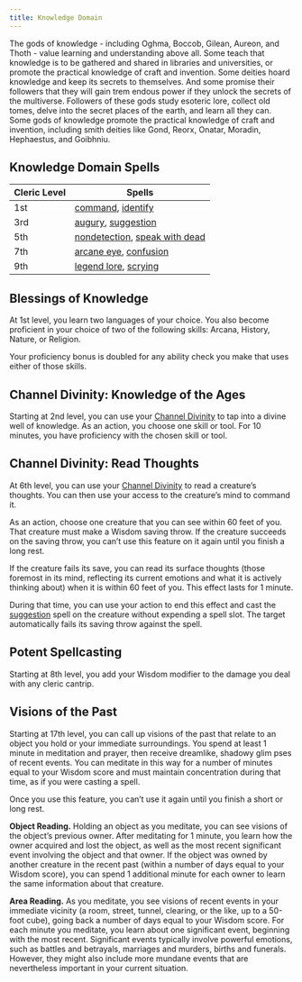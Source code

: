 ```yaml
---
title: Knowledge Domain
---
```


The gods of knowledge - including Oghma, Boccob, Gilean, Aureon, and Thoth - value learning and understanding above all. Some teach that knowledge is to be gathered and shared in libraries and universities, or promote the practical knowledge of craft and invention. Some deities hoard knowledge and keep its secrets to themselves. And some promise their followers that they will gain trem endous power if they unlock the secrets of the multiverse. Followers of these gods study esoteric lore, collect old tomes, delve into the secret places of the earth, and learn all they can. Some gods of knowledge promote the practical knowledge of craft and invention, including smith deities like Gond, Reorx, Onatar, Moradin, Hephaestus, and Goibhniu.

## Knowledge Domain Spells

| Cleric Level | Spells                                                                                                                     |
| ------------ | -------------------------------------------------------------------------------------------------------------------------- |
| 1st          | [command](/kompendium/dnd5/spells?name=command), [identify](/kompendium/dnd5/spells?name=identify)                         |
| 3rd          | [augury](/kompendium/dnd5/spells?name=augury), [suggestion](/kompendium/dnd5/spells?name=suggestion)                       |
| 5th          | [nondetection](/kompendium/dnd5/spells?name=nondetection), [speak with dead](/kompendium/dnd5/spells?name=speak+with+dead) |
| 7th          | [arcane eye](/kompendium/dnd5/spells?name=arcane+eye), [confusion](/kompendium/dnd5/spells?name=confusion)                 |
| 9th          | [legend lore](/kompendium/dnd5/spells?name=legend+lore), [scrying](/kompendium/dnd5/spells?name=scrying)                   |

## Blessings of Knowledge

At 1st level, you learn two languages of your choice. You also become proficient in your choice of two of the following skills: Arcana, History, Nature, or Religion.

Your proficiency bonus is doubled for any ability check you make that uses either of those skills.

## Channel Divinity: Knowledge of the Ages

Starting at 2nd level, you can use your [Channel Divinity](/kompendium/dnd5/classes/cleric#channel-divinity) to tap into a divine well of knowledge. As an action, you choose one skill or tool. For 10 minutes, you have proficiency with the chosen skill or tool.

## Channel Divinity: Read Thoughts

At 6th level, you can use your [Channel Divinity](/kompendium/dnd5/classes/cleric#channel-divinity) to read a creature’s thoughts. You can then use your access to the creature’s mind to command it.

As an action, choose one creature that you can see within 60 feet of you. That creature must make a Wisdom saving throw. If the creature succeeds on the saving throw, you can’t use this feature on it again until you finish a long rest.

If the creature fails its save, you can read its surface thoughts (those foremost in its mind, reflecting its current emotions and what it is actively thinking about) when it is within 60 feet of you. This effect lasts for 1 minute.

During that time, you can use your action to end this effect and cast the [suggestion](/kompendium/dnd5/spells?name=suggestion) spell on the creature without expending a spell slot. The target automatically fails its saving throw against the spell.

## Potent Spellcasting

Starting at 8th level, you add your Wisdom modifier to the damage you deal with any cleric cantrip.

## Visions of the Past

Starting at 17th level, you can call up visions of the past that relate to an object you hold or your immediate surroundings. You spend at least 1 minute in meditation and prayer, then receive dreamlike, shadowy glim pses of recent events. You can meditate in this way for a number of minutes equal to your Wisdom score and must maintain concentration during that time, as if you were casting a spell.

Once you use this feature, you can’t use it again until you finish a short or long rest.

**Object Reading.** Holding an object as you meditate, you can see visions of the object’s previous owner. After meditating for 1 minute, you learn how the owner acquired and lost the object, as well as the most recent significant event involving the object and that owner. If the object was owned by another creature in the recent past (within a number of days equal to your Wisdom score), you can spend 1 additional minute for each owner to learn the same information about that creature.

**Area Reading.** As you meditate, you see visions of recent events in your immediate vicinity (a room, street, tunnel, clearing, or the like, up to a 50-foot cube), going back a number of days equal to your Wisdom score. For each minute you meditate, you learn about one significant event, beginning with the most recent. Significant events typically involve powerful emotions, such as battles and betrayals, marriages and murders, births and funerals. However, they might also include more mundane events that are nevertheless important in your current situation.
